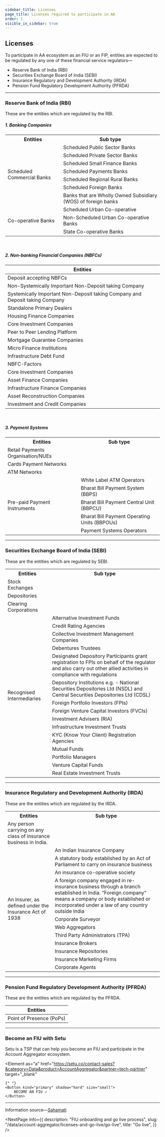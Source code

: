 ```yaml
---
sidebar_title: Licenses
page_title: Licenses required to participate in AA
order: 1
visible_in_sidebar: true
---
```


## Licenses

To participate in AA ecosystem as an FIU or an FIP, entities are expected to be regulated by any one of these financial service regulators—

-   Reserve Bank of India (RBI)
-   Securities Exchange Board of India (SEBI)
-   Insurance Regulatory and Development Authority (IRDA)
-   Pension Fund Regulatory Development Authority (PFRDA)

<hr class="primary" />

### Reserve Bank of India (RBI)

These are the entities which are regulated by the RBI.

##### 1. Banking Companies

<table>
    <tr>
        <th>
            <strong>Entities</strong>
        </th>
        <th>
            <strong>Sub type</strong>
        </th>
    </tr>
    <tr>
        <td rowspan="7">Scheduled Commercial Banks</td>
        <td>Scheduled Public Sector Banks</td>
    </tr>
    <tr>
        <td>Scheduled Private Sector Banks</td>
    </tr>
    <tr>
        <td>Scheduled Small Finance Banks</td>
    </tr>
    <tr>
        <td>Scheduled Payments Banks</td>
    </tr>
    <tr>
        <td>Scheduled Regional Rural Banks</td>
    </tr>
    <tr>
        <td>Scheduled Foreign Banks</td>
    </tr>
    <tr>
        <td>Banks that are Wholly Owned Subsidiary (WOS) of foreign banks</td>
    </tr>
    <tr>
        <td rowspan="3">Co-operative Banks</td>
        <td>Scheduled Urban Co-operative</td>
    </tr>
    <tr>
        <td>Non-Scheduled Urban Co-operative Banks</td>
    </tr>
    <tr>
        <td>State Co-operative Banks</td>
    </tr>
</table>

<br />

##### 2. Non-banking Financial Companies (NBFCs)

| **Entities**                                                                 |
| ---------------------------------------------------------------------------- |
| Deposit accepting NBFCs                                                      |
| Non-Systemically Important Non-Deposit taking Company                        |
| Systemically Important Non-Deposit taking Company and Deposit taking Company |
| Standalone Primary Dealers                                                   |
| Housing Finance Companies                                                    |
| Core Investment Companies                                                    |
| Peer to Peer Lending Platform                                                |
| Mortgage Guarantee Companies                                                 |
| Micro Finance Institutions                                                   |
| Infrastructure Debt Fund                                                     |
| NBFC-Factors                                                                 |
| Core Investment Companies                                                    |
| Asset Finance Companies                                                      |
| Infrastructure Finance Companies                                             |
| Asset Reconstruction Companies                                               |
| Investment and Credit Companies                                              |

<br />

##### 3. Payment Systems

<table>
    <tr>
        <th>
            <strong>Entities</strong>
        </th>
        <th>
            <strong>Sub type</strong>
        </th>
    </tr>
    <tr>
        <td>Retail Payments Organisation/NUEs</td>
        <td></td>
    </tr>
    <tr>
        <td>Cards Payment Networks</td>
        <td></td>
    </tr>
    <tr>
        <td>ATM Networks</td>
        <td></td>
    </tr>
    <tr>
        <td rowspan="5">Pre-paid Payment Instruments</td>
        <td>White Label ATM Operators</td>
    </tr>
    <tr>
        <td>Bharat Bill Payment System (BBPS)</td>
    </tr>
    <tr>
        <td>Bharat Bill Payment Central Unit (BBPCU)</td>
    </tr>
    <tr>
        <td>Bharat Bill Payment Operating Units (BBPOUs)</td>
    </tr>
    <tr>
        <td>Payment Systems Operators</td>
    </tr>
</table>

<hr class="primary" />

### Securities Exchange Board of India (SEBI)

These are the entities which are regulated by SEBI.

<table>
    <tr>
        <th>
            <strong>Entities</strong>
        </th>
        <th>
            <strong>Sub type</strong>
        </th>
    </tr>
    <tr>
        <td>Stock Exchanges</td>
        <td></td>
    </tr>
    <tr>
        <td>Depositories</td>
        <td></td>
    </tr>
    <tr>
        <td>Clearing Corporations</td>
        <td></td>
    </tr>
    <tr>
        <td rowspan="15">Recognised Intermediaries</td>
        <td>Alternative Investment Funds</td>
    </tr>
    <tr>
        <td>Credit Rating Agencies</td>
    </tr>
    <tr>
        <td>Collective Investment Management Companies</td>
    </tr>
    <tr>
        <td>Debentures Trustees</td>
    </tr>
    <tr>
        <td>
            Designated Depository Participants grant registration to FPIs on
            behalf of the regulator and also carry out other allied activities
            in compliance with regulations
        </td>
    </tr>
    <tr>
        <td>
            Depository Institutions e.g. - National Securities Depositories Ltd
            (NSDL) and Central Securities Depositories Ltd (CDSL)
        </td>
    </tr>
    <tr>
        <td>Foreign Portfolio Investors (FPIs)</td>
    </tr>
    <tr>
        <td>Foreign Venture Capital Investors (FVCIs)</td>
    </tr>
    <tr>
        <td>Investment Advisers (RIA)</td>
    </tr>
    <tr>
        <td>Infrastructure Investment Trusts</td>
    </tr>
    <tr>
        <td>KYC (Know Your Client) Registration Agencies</td>
    </tr>
    <tr>
        <td>Mutual Funds</td>
    </tr>
    <tr>
        <td>Portfolio Managers</td>
    </tr>
    <tr>
        <td>Venture Capital Funds</td>
    </tr>
    <tr>
        <td>Real Estate Investment Trusts</td>
    </tr>
</table>

<hr class="primary" />

### Insurance Regulatory and Development Authority (IRDA)

These are the entities which are regulated by the IRDA.

<table>
    <tr>
        <th>
            <strong>Entities</strong>
        </th>
        <th>
            <strong>Sub type</strong>
        </th>
    </tr>
    <tr>
        <td>
            Any person carrying on any class of insurance business in India.
        </td>
        <td></td>
    </tr>
    <tr>
        <td rowspan="11">
            An Insurer, as defined under the Insurance Act of 1938
        </td>
        <td>An Indian Insurance Company</td>
    </tr>
    <tr>
        <td>
            A statutory body established by an Act of Parliament to carry on
            insurance business
        </td>
    </tr>
    <tr>
        <td>An insurance co-operative society</td>
    </tr>
    <tr>
        <td>
            A foreign company engaged in re-insurance business through a branch
            established in India. “Foreign company" means a company or body
            established or incorporated under a law of any country outside India
        </td>
    </tr>
    <tr>
        <td>Corporate Surveyor</td>
    </tr>
    <tr>
        <td>Web Aggregators</td>
    </tr>
    <tr>
        <td>Third Party Administrators (TPA)</td>
    </tr>
    <tr>
        <td>Insurance Brokers</td>
    </tr>
    <tr>
        <td>Insurance Repositories</td>
    </tr>
    <tr>
        <td>Insurance Marketing Firms</td>
    </tr>
    <tr>
        <td>Corporate Agents</td>
    </tr>
</table>

<hr class="primary" />

### Pension Fund Regulatory Development Authority (PFRDA)

These are the entities which are regulated by the PFRDA.

| **Entities**             |
| ------------------------ |
| Point of Presence (PoPs) |

<hr class="primary" />

### Become an FIU with Setu

Setu is a TSP that can help you become an FIU and participate in the Account Aggregator ecosystem.

<Element
    as="a"
    href="https://setu.co/contact-sales?&category=Data&product=AccountAggregator&partner=tech-partner"
    target="_blank"
>
    {" "}
    <Button kind="primary" shadow="hard" size="small">
        BECOME AN FIU ↗
    </Button>
</Element>

<hr class="primary" />

Information source—<a href="https://sahamati.org.in/license-types-by-financial-regulators-rbi-sebi-irdai-pfrda/" target="_blank">Sahamati</a>

<NextPage
    info={{
        description: "FIU onboarding and go live process",
        slug: "/data/account-aggregator/licenses-and-go-live/go-live",
        title: "Go live",
    }}
/>

<WasPageHelpful />
